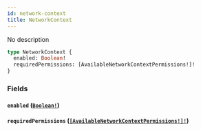 ```yaml
---
id: network-context
title: NetworkContext
---
```


No description

```graphql
type NetworkContext {
  enabled: Boolean!
  requiredPermissions: [AvailableNetworkContextPermissions!]!
}
```

### Fields

#### `enabled` ([`Boolean!`](/docs/graphql/scalars/boolean))

#### `requiredPermissions` ([`[AvailableNetworkContextPermissions!]!`](/docs/graphql/enums/available-network-context-permissions))
